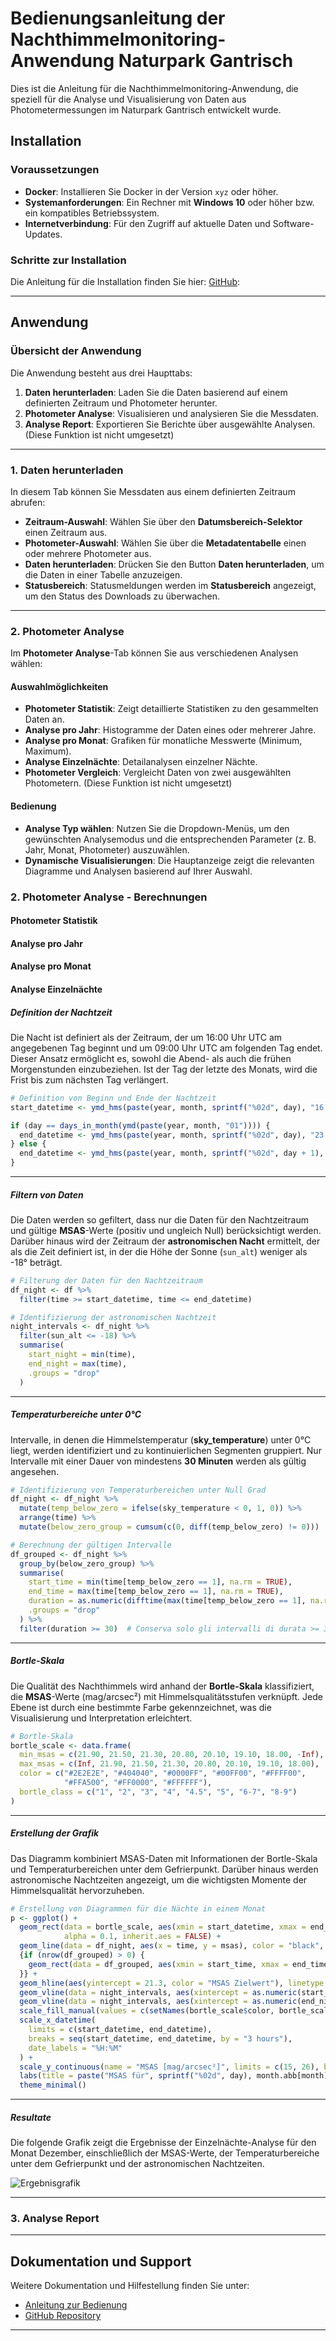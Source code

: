 # Bedienungsanleitung der Nachthimmelmonitoring-Anwendung Naturpark Gantrisch

Dies ist die Anleitung für die Nachthimmelmonitoring-Anwendung, die speziell für die Analyse und Visualisierung von Daten aus Photometermessungen im Naturpark Gantrisch entwickelt wurde.

## Installation

### Voraussetzungen

- **Docker**: Installieren Sie Docker in der Version `xyz` oder höher.
- **Systemanforderungen**: Ein Rechner mit **Windows 10** oder höher bzw. ein kompatibles Betriebssystem.
- **Internetverbindung**: Für den Zugriff auf aktuelle Daten und Software-Updates.

### Schritte zur Installation

Die Anleitung für die Installation finden Sie hier: [GitHub](https://github.com/NachthimmelMonitoringGantrisch/NachthimmelMonitoringGantrisch):

---

## Anwendung

### Übersicht der Anwendung

Die Anwendung besteht aus drei Haupttabs:

1. **Daten herunterladen**: Laden Sie die Daten basierend auf einem definierten Zeitraum und Photometer herunter.
2. **Photometer Analyse**: Visualisieren und analysieren Sie die Messdaten.
3. **Analyse Report**: Exportieren Sie Berichte über ausgewählte Analysen. (Diese Funktion ist nicht umgesetzt)

---

### 1. Daten herunterladen

In diesem Tab können Sie Messdaten aus einem definierten Zeitraum abrufen:

- **Zeitraum-Auswahl**: Wählen Sie über den **Datumsbereich-Selektor** einen Zeitraum aus.
- **Photometer-Auswahl**: Wählen Sie über die **Metadatentabelle** einen oder mehrere Photometer aus.
- **Daten herunterladen**: Drücken Sie den Button **Daten herunterladen**, um die Daten in einer Tabelle anzuzeigen.
- **Statusbereich**: Statusmeldungen werden im **Statusbereich** angezeigt, um den Status des Downloads zu überwachen.

---

### 2. Photometer Analyse

Im **Photometer Analyse**-Tab können Sie aus verschiedenen Analysen wählen:

#### Auswahlmöglichkeiten

- **Photometer Statistik**: Zeigt detaillierte Statistiken zu den gesammelten Daten an.
- **Analyse pro Jahr**: Histogramme der Daten eines oder mehrerer Jahre.
- **Analyse pro Monat**: Grafiken für monatliche Messwerte (Minimum, Maximum).
- **Analyse Einzelnächte**: Detailanalysen einzelner Nächte.
- **Photometer Vergleich**: Vergleicht Daten von zwei ausgewählten Photometern. (Diese Funktion ist nicht umgesetzt)

#### Bedienung

- **Analyse Typ wählen**: Nutzen Sie die Dropdown-Menüs, um den gewünschten Analysemodus und die entsprechenden Parameter (z. B. Jahr, Monat, Photometer) auszuwählen.
- **Dynamische Visualisierungen**: Die Hauptanzeige zeigt die relevanten Diagramme und Analysen basierend auf Ihrer Auswahl.

### 2. Photometer Analyse - Berechnungen

#### Photometer Statistik

#### Analyse pro Jahr

#### Analyse pro Monat

#### Analyse Einzelnächte

##### Definition der Nachtzeit

Die Nacht ist definiert als der Zeitraum, der um 16:00 Uhr UTC am angegebenen Tag beginnt und um 09:00 Uhr UTC am folgenden Tag endet. 
Dieser Ansatz ermöglicht es, sowohl die Abend- als auch die frühen Morgenstunden einzubeziehen. 
Ist der Tag der letzte des Monats, wird die Frist bis zum nächsten Tag verlängert.

```r
# Definition von Beginn und Ende der Nachtzeit
start_datetime <- ymd_hms(paste(year, month, sprintf("%02d", day), "16:00:00"), tz = "UTC")

if (day == days_in_month(ymd(paste(year, month, "01")))) {
  end_datetime <- ymd_hms(paste(year, month, sprintf("%02d", day), "23:59:59"), tz = "UTC") + hours(9)
} else {
  end_datetime <- ymd_hms(paste(year, month, sprintf("%02d", day + 1), "09:00:00"), tz = "UTC")
}
```

---

##### Filtern von Daten

Die Daten werden so gefiltert, dass nur die Daten für den Nachtzeitraum und gültige **MSAS**-Werte (positiv und ungleich Null) berücksichtigt werden. 
Darüber hinaus wird der Zeitraum der **astronomischen Nacht** ermittelt, der als die Zeit definiert ist, in der die Höhe der Sonne (`sun_alt`) weniger als -18° beträgt.

```r
# Filterung der Daten für den Nachtzeitraum
df_night <- df %>%
  filter(time >= start_datetime, time <= end_datetime)

# Identifizierung der astronomischen Nachtzeit
night_intervals <- df_night %>%
  filter(sun_alt <= -18) %>%
  summarise(
    start_night = min(time),
    end_night = max(time),
    .groups = "drop"
  )
```

---

##### Temperaturbereiche unter 0°C

Intervalle, in denen die Himmelstemperatur (**sky_temperature**) unter 0°C liegt, werden identifiziert und zu kontinuierlichen Segmenten gruppiert. 
Nur Intervalle mit einer Dauer von mindestens **30 Minuten** werden als gültig angesehen.

```r
# Identifizierung von Temperaturbereichen unter Null Grad
df_night <- df_night %>%
  mutate(temp_below_zero = ifelse(sky_temperature < 0, 1, 0)) %>%
  arrange(time) %>%
  mutate(below_zero_group = cumsum(c(0, diff(temp_below_zero) != 0)))

# Berechnung der gültigen Intervalle
df_grouped <- df_night %>%
  group_by(below_zero_group) %>%
  summarise(
    start_time = min(time[temp_below_zero == 1], na.rm = TRUE),
    end_time = max(time[temp_below_zero == 1], na.rm = TRUE),
    duration = as.numeric(difftime(max(time[temp_below_zero == 1], na.rm = TRUE), min(time[temp_below_zero == 1], na.rm = TRUE), units = "mins")),
    .groups = "drop"
  ) %>%
  filter(duration >= 30)  # Conserva solo gli intervalli di durata >= 30 minuti
```

---

##### Bortle-Skala

Die Qualität des Nachthimmels wird anhand der **Bortle-Skala** klassifiziert, die **MSAS**-Werte (mag/arcsec²) mit Himmelsqualitätsstufen verknüpft. 
Jede Ebene ist durch eine bestimmte Farbe gekennzeichnet, was die Visualisierung und Interpretation erleichtert.

```r
# Bortle-Skala
bortle_scale <- data.frame(
  min_msas = c(21.90, 21.50, 21.30, 20.80, 20.10, 19.10, 18.00, -Inf),
  max_msas = c(Inf, 21.90, 21.50, 21.30, 20.80, 20.10, 19.10, 18.00),
  color = c("#2E2E2E", "#404040", "#0000FF", "#00FF00", "#FFFF00", 
            "#FFA500", "#FF0000", "#FFFFFF"),
  bortle_class = c("1", "2", "3", "4", "4.5", "5", "6-7", "8-9")
)
```

---

##### Erstellung der Grafik

Das Diagramm kombiniert MSAS-Daten mit Informationen der Bortle-Skala und Temperaturbereichen unter dem Gefrierpunkt. 
Darüber hinaus werden astronomische Nachtzeiten angezeigt, um die wichtigsten Momente der Himmelsqualität hervorzuheben.

```r
# Erstellung von Diagrammen für die Nächte in einem Monat
p <- ggplot() +
  geom_rect(data = bortle_scale, aes(xmin = start_datetime, xmax = end_datetime, ymin = min_msas, ymax = max_msas, fill = bortle_class), 
            alpha = 0.1, inherit.aes = FALSE) +
  geom_line(data = df_night, aes(x = time, y = msas), color = "black", size = 1) +
  {if (nrow(df_grouped) > 0) {
    geom_rect(data = df_grouped, aes(xmin = start_time, xmax = end_time, fill = "Temperaturen unter Null"), ymin = 14, ymax = 15, alpha = 0.7)
  }} +
  geom_hline(aes(yintercept = 21.3, color = "MSAS Zielwert"), linetype = "dashed", size = 1) +
  geom_vline(data = night_intervals, aes(xintercept = as.numeric(start_night), color = "Nacht Start/Ende"), linetype = "dotted", size = 1) +
  geom_vline(data = night_intervals, aes(xintercept = as.numeric(end_night), color = "Nacht Start/Ende"), linetype = "dotted", size = 1) +
  scale_fill_manual(values = c(setNames(bortle_scale$color, bortle_scale$bortle_class), "Temperaturen unter Null" = "green"), name = "Bortle-Skala") +
  scale_x_datetime(
    limits = c(start_datetime, end_datetime),
    breaks = seq(start_datetime, end_datetime, by = "3 hours"),
    date_labels = "%H:%M"
  ) +
  scale_y_continuous(name = "MSAS [mag/arcsec²]", limits = c(15, 26), breaks = seq(15, 26, by = 2)) +
  labs(title = paste("MSAS für", sprintf("%02d", day), month.abb[month], year), x = "Zeit", y = "MSAS [mag/arcsec²]") +
  theme_minimal()
```
---

##### Resultate

Die folgende Grafik zeigt die Ergebnisse der Einzelnächte-Analyse für den Monat Dezember, einschließlich der MSAS-Werte, der Temperaturbereiche unter dem Gefrierpunkt und der astronomischen Nachtzeiten.

![Ergebnisgrafik](/images/Einzelnächte.png)

---

### 3. Analyse Report



---

## Dokumentation und Support

Weitere Dokumentation und Hilfestellung finden Sie unter:

- [Anleitung zur Bedienung](https://nachthimmel-monitoring-gantrisch-docs.vercel.app/bedienungsanleitung)
- [GitHub Repository](https://github.com/NachthimmelMonitoringGantrisch/NachthimmelMonitoringGantrisch)

---